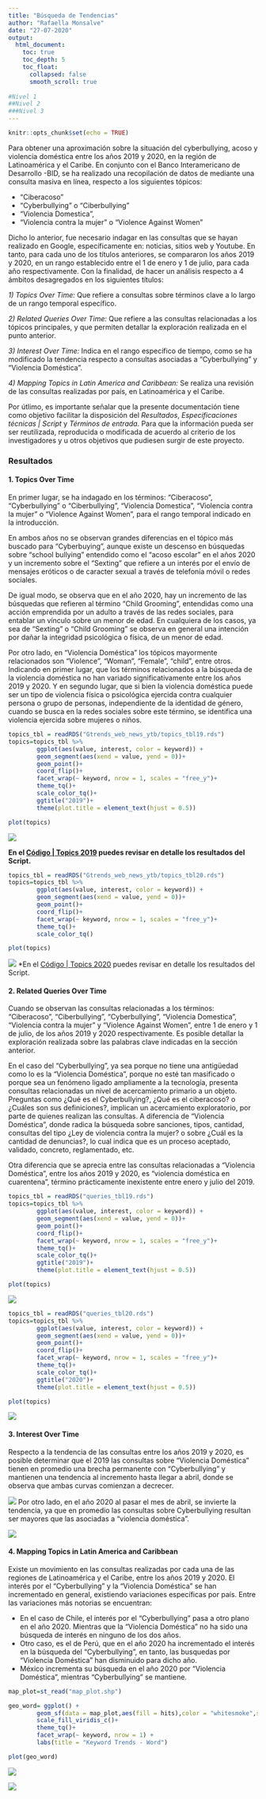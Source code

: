 ```yaml
---
title: "Búsqueda de Tendencias"
author: "Rafaella Monsalve"
date: "27-07-2020"
output: 
  html_document:
    toc: true
    toc_depth: 5
    toc_float:
      collapsed: false
      smooth_scroll: true
      
#Nivel 1
##Nivel 2
###Nivel 3
---
```


```r
knitr::opts_chunk$set(echo = TRUE)
```


Para obtener una aproximación sobre la situación del cyberbullying, acoso y violencia doméstica entre los años 2019 y 2020, en la región de Latinoamérica y el Caribe. En conjunto con el Banco Interamericano de Desarrollo -BID, se ha realizado una recopilación de datos de mediante una consulta masiva en línea, respecto a los siguientes tópicos:

- "Ciberacoso"
- "Cyberbullying" o "Ciberbullying"
- "Violencia Domestica",
- "Violencia contra la mujer" o "Violence Against Women"

Dicho lo anterior, fue necesario indagar en las consultas que se hayan realizado en Google, específicamente en: noticias, sitios web y Youtube. En tanto, para cada uno de los títulos anteriores, se compararon los años 2019 y 2020, en un rango establecido entre el 1 de enero y 1 de julio, para cada año respectivamente. Con la finalidad, de hacer un análisis respecto a 4 ámbitos desagregados en los siguientes títulos:

*1) Topics Over Time:* Que refiere a consultas sobre términos clave a lo largo de un rango temporal específico.

*2) Related Queries Over Time:* Que refiere a las consultas relacionadas a los tópicos principales, y que permiten detallar la exploración realizada en el punto anterior.

*3) Interest Over Time:* Indica en el rango específico de tiempo, como se ha modificado la tendencia respecto a consultas asociadas a "Cyberbullying" y "Violencia Doméstica".

*4) Mapping Topics in Latin America and Caribbean:* Se realiza una revisión de las consultas realizadas por país, en Latinoamérica y el Caribe.

Por útlimo, es importante señalar que la presente documentación tiene como objetivo  facilitar la disposición del  *Resultados*, *Especificaciones técnicas | Script* y *Términos de entrada*. Para que la información pueda ser ser reutilizada, reproducida o modificada de acuerdo al criterio de los investigadores y u otros objetivos que pudiesen surgir de  este proyecto.


### Resultados{#resultados}

#### 1. Topics Over Time

En primer lugar, se ha indagado en los términos: "Ciberacoso", "Cyberbullying" o "Ciberbullying", "Violencia Domestica", "Violencia contra la mujer" o "Violence Against Women", para el rango temporal indicado en la introducción.

En ambos años no se observan grandes diferencias en el tópico más buscado para "Cyberbuying", aunque existe un descenso en búsquedas sobre "school bullying" entendido como el "acoso escolar" en el años 2020 y un incremento sobre el "Sexting" que refiere a un interés por el envío de mensajes eróticos o de caracter sexual a través de telefonía móvil o redes sociales.

De igual modo, se observa que en el año 2020, hay un incremento de las búsquedas que refieren al término "Child Grooming", entendidas como una acción emprendida por un adulto a través de las redes sociales, para entablar un vínculo sobre un menor de edad. En cualquiera de los casos, ya sea de "Sexting" o "Child Grooming" se observa en general una intención por dañar la integridad psicológica o física, de un menor de edad. 

Por otro lado,  en "Violencia Doméstica" los tópicos mayormente relacionados son "Violence ", "Woman",  "Female", "child", entre otros. Indicando en primer lugar, que los términos relacionados a la búsqueda de la violencia doméstica no han variado significativamente entre los años 2019 y 2020. Y en segundo lugar, que si bien la violencia doméstica puede ser un tipo de violencia física o psicológica ejercida contra cualquier persona o grupo de personas, independiente de la identidad de género, cuando se busca en la redes sociales sobre este término, se identifica una violencia ejercida sobre mujeres o niños. 

```r
topics_tbl = readRDS("Gtrends_web_news_ytb/topics_tbl19.rds")
topics=topics_tbl %>%
        ggplot(aes(value, interest, color = keyword)) + 
        geom_segment(aes(xend = value, yend = 0))+
        geom_point()+
        coord_flip()+
        facet_wrap(~ keyword, nrow = 1, scales = "free_y")+
        theme_tq()+
        scale_color_tq()+
        ggtitle("2019")+
        theme(plot.title = element_text(hjust = 0.5))

plot(topics)

```

![](images/topics2019.png)



**En el [Código | Topics 2019](anexo.html#topics2019) puedes revisar en detalle los resultados del Script.** 
```r
topics_tbl = readRDS("Gtrends_web_news_ytb/topics_tbl20.rds")
topics=topics_tbl %>%
        ggplot(aes(value, interest, color = keyword)) + 
        geom_segment(aes(xend = value, yend = 0))+
        geom_point()+
        coord_flip()+
        facet_wrap(~ keyword, nrow = 1, scales = "free_y")+
        theme_tq()+
        scale_color_tq()

plot(topics)
```

![](images/topics2020.png)
*En el [Código | Topics 2020](anexo.html#topics2020) puedes revisar en detalle los resultados del Script.


#### 2. Related Queries Over Time

Cuando se observan las consultas relacionadas a los términos: "Ciberacoso", "Ciberbullying", "Cyberbullying", "Violencia Domestica", "Violencia contra la mujer" y "Violence Against Women", entre 1 de enero y 1 de julio, de los años 2019 y 2020 respectivamente. Es posible detallar la exploración realizada sobre las palabras clave indicadas en la sección anterior.

En el caso del "Cyberbullying", ya sea porque no tiene una antigüedad como lo es la "Violencia Doméstica", porque no esté tan masificado o porque sea un fenómeno ligado ampliamente a la tecnología, presenta consultas relacionadas un nivel de acercamiento primario a un objeto. Preguntas como ¿Qué es el Cyberbullying?, ¿Qué es el ciberacoso? o  ¿Cuáles son sus definiciones?, implican un acercamiento exploratorio, por parte de quienes realizan las consultas. A diferencia de "Violencia Doméstica", donde radica la búsqueda sobre sanciones, tipos, cantidad, consultas del tipo ¿Ley de violencia contra la mujer? o sobre ¿Cuál es la cantidad de denuncias?, lo cual indica que es un proceso aceptado, validado, concreto, reglamentado, etc.

Otra diferencia que se aprecia entre las consultas relacionadas a "Violencia Doméstica", entre los años 2019 y 2020, es "violencia doméstica en cuarentena", término prácticamente inexistente entre enero y julio del 2019.

```r
topics_tbl = readRDS("queries_tbl19.rds")
topics=topics_tbl %>%
        ggplot(aes(value, interest, color = keyword)) + 
        geom_segment(aes(xend = value, yend = 0))+
        geom_point()+
        coord_flip()+
        facet_wrap(~ keyword, nrow = 1, scales = "free_y")+
        theme_tq()+
        scale_color_tq()+
        ggtitle("2019")+
        theme(plot.title = element_text(hjust = 0.5))

plot(topics)
```
![](images/queries2019.png)
 
```r
topics_tbl = readRDS("queries_tbl20.rds")
topics=topics_tbl %>%
        ggplot(aes(value, interest, color = keyword)) + 
        geom_segment(aes(xend = value, yend = 0))+
        geom_point()+
        coord_flip()+
        facet_wrap(~ keyword, nrow = 1, scales = "free_y")+
        theme_tq()+
        scale_color_tq()+
        ggtitle("2020")+
        theme(plot.title = element_text(hjust = 0.5))

plot(topics)
```

 ![](images/queries2020.png)

#### 3. Interest Over Time

Respecto a la tendencia de las consultas entre los años 2019 y 2020, es posible determinar que el 2019 las consultas sobre "Violencia Doméstica" tienen en promedio una brecha permanente con "Cyberbullying" y mantienen una tendencia al incremento hasta llegar a abril, donde se observa que ambas curvas comienzan a decrecer.  

![](images/Keywords2019.png)
Por otro lado, en el año 2020 al pasar el mes de abril, se invierte la tendencia, ya que en promedio las consultas sobre Cyberbullying resultan ser mayores que las asociadas a "violencia doméstica".


![](images/Keywords2020.png)

#### 4. Mapping Topics in Latin America and Caribbean
 

Existe un movimiento en las consultas realizadas por cada una de las regiones de Latinoamérica y el Caribe, entre los años 2019 y 2020. El interés por el "Cyberbullying" y la "Violencia Doméstica" se han incrementado en general, existiendo variaciones específicas por país. Entre las variaciones más notorias se encuentran:

- En el caso de Chile, el interés por el "Cyberbullying" pasa a otro plano en el año 2020. Mientras que la "Violencia Doméstica" no ha sido una búsqueda de interés en ninguno de los dos años.
- Otro caso, es el de Perú, que en el año 2020 ha incrementado el interés en la búsqueda del "Cyberbullying", en tanto, las busquedas por "Violencia Doméstica" han disminuido para dicho año.
- México incrementa su búsqueda en el año 2020 por "Violencia Doméstica", mientras "Cyberbullying" se mantiene.

```r
map_plot=st_read("map_plot.shp")

geo_word= ggplot() +
        geom_sf(data = map_plot,aes(fill = hits),color = "whitesmoke",size=0) +
        scale_fill_viridis_c()+
        theme_tq()+
        facet_wrap(~ keyword, nrow = 1) +
        labs(title = "Keyword Trends - Word")

plot(geo_word)
```
 

![](images/Mapping2019.png)



![](images/Mapping2020.png)





